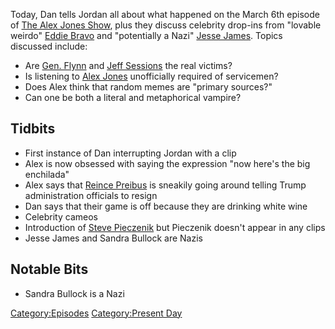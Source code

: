 {{DEFAULTSORT:
    #_EPISODE_0020:March 6 & Celebrity Cameos
}}{{Episode
    | title           = March 6 & Celebrity Cameos
    | caption         = Listen to this episode on [https://knowledgefight.libsyn.com/knowledge-fight-march-6-celebrity-cameos Libsyn] [https://open.spotify.com/episode/1RfXBgaRHoK3imAmQJOPC4 Spotify], Read the [[Transcript/20: March 6 & Celebrity Cameos|Unofficial Transcript]]
    | episodeNumber   = 20
    | length          = 02:16:19
    | airDate         = March 13, 2017
    | coverageDate    = March 6, 2017
    | episodeType     = [[:Category:Present Day|Present Day]]
    | appearance      = [[Reince Priebus]], [[Jeff Sessions]], [[Matt Drudge]], [[Eddie Bravo]], [[Jesse James]], [[Sandra Bullock]], [[Steve Pieczenik]]
    | beverage        = white wine
    | oocDrop         = Now here's the big enchilada
    | previousEpisode = [[19: March 3, 2017]]
    | nextEpisode     = [[21: March 9, 2017]]
}}

{{Stub}}

Today, Dan tells Jordan all about what happened on the March 6th episode of [[The Alex Jones Show]], plus they discuss celebrity drop-ins from "lovable weirdo" [[Eddie Bravo]] and "potentially a Nazi" [[Jesse James]].  Topics discussed include:

*Are [[General Michael Flynn|Gen. Flynn]] and [[Jeff Sessions]] the real victims?
*Is listening to [[Alex Jones]] unofficially required of servicemen?
*Does Alex think that random memes are "primary sources?"
*Can one be both a literal and metaphorical vampire?

==Tidbits==

*First instance of Dan interrupting Jordan with a clip
*Alex is now obsessed with saying the expression "now here's the big enchilada"
*Alex says that [[Reince Preibus]] is sneakily going around telling Trump administration officials to resign
*Dan says that their game is off because they are drinking white wine
*Celebrity cameos
*Introduction of [[Steve Pieczenik]] but Pieczenik doesn't appear in any clips
*Jesse James and Sandra Bullock are Nazis

==Notable Bits==

*Sandra Bullock is a Nazi

[[Category:Episodes]]
[[Category:Present Day]]
